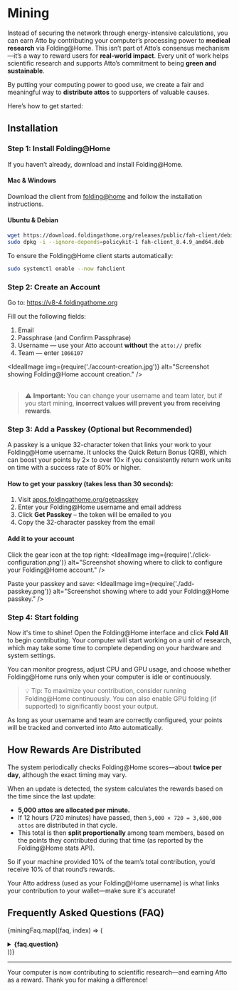 
# Mining

Instead of securing the network through energy-intensive calculations, you can earn Atto by contributing your computer’s processing
power to **medical research** via Folding@Home. This isn’t part of Atto’s consensus mechanism—it’s a way to reward users for
**real-world impact**. Every unit of work helps scientific research and supports Atto’s commitment to being **green and sustainable**.

By putting your computing power to good use, we create a fair and meaningful way to **distribute attos** to supporters of valuable causes.

Here’s how to get started:

## Installation

### Step 1: Install Folding@Home

If you haven’t already, download and install Folding@Home.

#### Mac & Windows

Download the client from [folding@home](https://foldingathome.org/start-folding/) and follow the installation instructions.

#### Ubuntu & Debian

```bash
wget https://download.foldingathome.org/releases/public/fah-client/debian-10-64bit/release/fah-client_8.4.9_amd64.deb
sudo dpkg -i --ignore-depends=policykit-1 fah-client_8.4.9_amd64.deb
```

To ensure the Folding@Home client starts automatically:
```bash
sudo systemctl enable --now fahclient
```

### Step 2: Create an Account

Go to: https://v8-4.foldingathome.org

Fill out the following fields:
1. Email
2. Passphrase (and Confirm Passphrase)
3. Username — use your Atto account **without** the `atto://` prefix
4. Team — enter `1066107`

<IdealImage img={require('./account-creation.jpg')} alt="Screenshot showing Folding@Home account creation." />
<br/>
<br/>
> ⚠️ **Important:** You can change your username and team later, but if you start mining, **incorrect values will prevent you from receiving rewards**.


### Step 3: Add a Passkey (Optional but Recommended)

A passkey is a unique 32-character token that links your work to your Folding@Home username. It unlocks the Quick Return Bonus (QRB), which can boost your points by 2× to over 10× if you consistently return work units on time with a success rate of 80% or higher.

#### How to get your passkey (takes less than 30 seconds):

1. Visit [apps.foldingathome.org/getpasskey](https://apps.foldingathome.org/getpasskey)
2. Enter your Folding@Home username and email address
3. Click **Get Passkey** – the token will be emailed to you
4. Copy the 32-character passkey from the email

#### Add it to your account

Click the gear icon at the top right:
<IdealImage img={require('./click-configuration.png')} alt="Screenshot showing where to click to configure your Folding@Home account." />

Paste your passkey and save:
<IdealImage img={require('./add-passkey.png')} alt="Screenshot showing where to add your Folding@Home passkey." />

### Step 4: Start folding

Now it's time to shine! Open the Folding@Home interface and click **Fold All** to begin contributing.
Your computer will start working on a unit of research, which may take some time to complete depending on your hardware and system settings.

You can monitor progress, adjust CPU and GPU usage, and choose whether Folding@Home runs only when your computer is idle or continuously.

> 💡 Tip: To maximize your contribution, consider running Folding@Home continuously. You can also enable GPU folding (if supported) to significantly boost your output.

As long as your username and team are correctly configured, your points will be tracked and converted into Atto automatically.

## How Rewards Are Distributed

The system periodically checks Folding@Home scores—about **twice per day**, although the exact timing may vary.

When an update is detected, the system calculates the rewards based on the time since the last update:

* **5,000 attos are allocated per minute.**
* If 12 hours (720 minutes) have passed, then `5,000 × 720 = 3,600,000 attos` are distributed in that cycle.
* This total is then **split proportionally** among team members, based on the points they contributed during that time (as reported by the Folding@Home stats API).

So if your machine provided 10% of the team’s total contribution, you’d receive 10% of that round’s rewards.

Your Atto address (used as your Folding@Home username) is what links your contribution to your wallet—make sure it's accurate!

## Frequently Asked Questions (FAQ)

<Head>
  <script type="application/ld+json">
    {JSON.stringify({
      "@context": "https://schema.org",
      "@type": "FAQPage",
      "mainEntity": miningFaq.map((faq) => ({
        "@type": "Question",
        name: faq.question,
        acceptedAnswer: {
          "@type": "Answer",
          text: faq.answer
        }
      }))
    })}
  </script>
</Head>

{miningFaq.map((faq, index) => (
<details key={index} style={{ marginBottom: "1.5rem" }}>
  <summary><strong>{faq.question}</strong></summary>
  <p>{faq.answer}</p>
</details>
))}

---

Your computer is now contributing to scientific research—and earning Atto as a reward. Thank you for making a difference!
